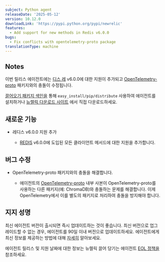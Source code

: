 ```yaml
---
subject: Python agent
releaseDate: '2025-05-12'
version: 10.12.0
downloadLink: 'https://pypi.python.org/pypi/newrelic'
features:
  - Add support for new methods in Redis v6.0.0
bugs:
  - Fix conflicts with opentelemetry-proto package
translationType: machine
---
```


## Notes

이번 릴리스 에이전트에는 [디스 레](https://pypi.org/project/redis/) v6.0.0에 대한 지원이 추가되고 [OpenTelemetry-proto](https://pypi.org/project/opentelemetry-proto/) 패키지와의 충돌이 수정됩니다.

[끌어오기 패키지 색인을](https://pypi.python.org/pypi/newrelic) 통해 `easy_install/pip/distribute` 사용하여 에이전트를 설치하거나 [뉴렐릭 다운로드 사이트](https://download.newrelic.com/python_agent/release) 에서 직접 다운로드하세요.

## 새로운 기능

* 레디스 v6.0.0 지원 추가

  * [REDIS](https://pypi.org/project/redis/) v6.0.0에 도입된 모든 클라이언트 메서드에 대한 지원을 추가합니다.

## 버그 수정

* OpenTelemetry-proto 패키지와의 충돌을 해결합니다.

  * 에이전트의 [OpenTelemetry-proto](https://pypi.org/project/opentelemetry-proto/) 내부 사본이 OpenTelemetry-proto를 사용하는 다른 패키지(예: ChromaDB)와 충돌하는 문제를 해결합니다. 이제 OpenTelemetry에서 이를 별도의 패키지로 처리하여 충돌을 방지해야 합니다.

## 지지 성명

최신 에이전트 버전이 출시되면 즉시 업데이트하는 것이 좋습니다. 최신 버전으로 업그레이드할 수 없는 경우, 에이전트를 90일 이내 버전으로 업데이트하세요. 에이전트에게 최신 정보를 제공하는 방법에 대해 [자세히](/docs/new-relic-solutions/new-relic-one/install-configure/update-new-relic-agent/) 알아보세요.

에이전트 릴리스 및 지원 날짜에 대한 정보는 뉴렐릭 끌어 당기는 에이전트 [EOL 정책을](/docs/apm/agents/python-agent/getting-started/python-agent-eol-policy/) 참조하세요.
